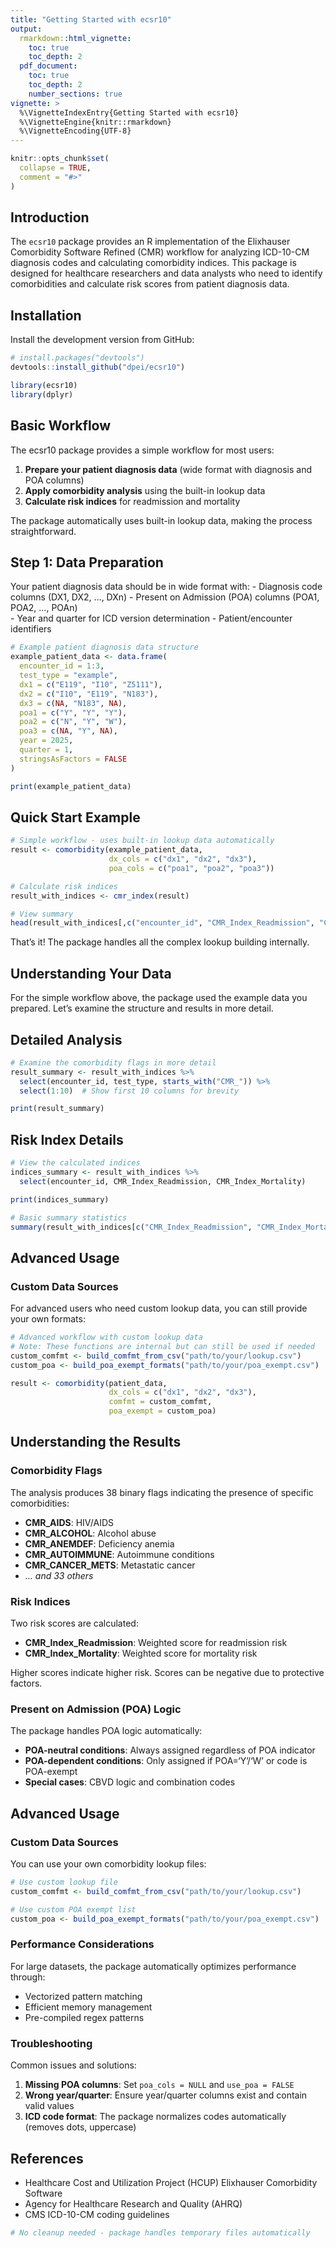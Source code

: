 ```yaml
---
title: "Getting Started with ecsr10"
output: 
  rmarkdown::html_vignette:
    toc: true
    toc_depth: 2
  pdf_document:
    toc: true
    toc_depth: 2
    number_sections: true
vignette: >
  %\VignetteIndexEntry{Getting Started with ecsr10}
  %\VignetteEngine{knitr::rmarkdown}
  %\VignetteEncoding{UTF-8}
---
```


```r
knitr::opts_chunk$set(
  collapse = TRUE,
  comment = "#>"
)
```

## Introduction

The `ecsr10` package provides an R implementation of the Elixhauser Comorbidity Software Refined (CMR) workflow for analyzing ICD-10-CM diagnosis codes and calculating comorbidity indices. This package is designed for healthcare researchers and data analysts who need to identify comorbidities and calculate risk scores from patient diagnosis data.

## Installation

Install the development version from GitHub:

```r
# install.packages("devtools")
devtools::install_github("dpei/ecsr10")
```

```r
library(ecsr10)
library(dplyr)
```

## Basic Workflow

The ecsr10 package provides a simple workflow for most users:

1. **Prepare your patient diagnosis data** (wide format with diagnosis and POA columns)
2. **Apply comorbidity analysis** using the built-in lookup data
3. **Calculate risk indices** for readmission and mortality

The package automatically uses built-in lookup data, making the process straightforward.

## Step 1: Data Preparation

Your patient diagnosis data should be in wide format with:
- Diagnosis code columns (DX1, DX2, ..., DXn)
- Present on Admission (POA) columns (POA1, POA2, ..., POAn)  
- Year and quarter for ICD version determination
- Patient/encounter identifiers

```r
# Example patient diagnosis data structure
example_patient_data <- data.frame(
  encounter_id = 1:3,
  test_type = "example",
  dx1 = c("E119", "I10", "Z5111"),
  dx2 = c("I10", "E119", "N183"),
  dx3 = c(NA, "N183", NA),
  poa1 = c("Y", "Y", "Y"),
  poa2 = c("N", "Y", "W"),
  poa3 = c(NA, "Y", NA),
  year = 2025,
  quarter = 1,
  stringsAsFactors = FALSE
)

print(example_patient_data)
```

## Quick Start Example

```r
# Simple workflow - uses built-in lookup data automatically
result <- comorbidity(example_patient_data, 
                      dx_cols = c("dx1", "dx2", "dx3"),
                      poa_cols = c("poa1", "poa2", "poa3"))

# Calculate risk indices
result_with_indices <- cmr_index(result)

# View summary
head(result_with_indices[,c("encounter_id", "CMR_Index_Readmission", "CMR_Index_Mortality")])
```

That's it! The package handles all the complex lookup building internally.

## Understanding Your Data

For the simple workflow above, the package used the example data you prepared. 
Let's examine the structure and results in more detail.

## Detailed Analysis

```r
# Examine the comorbidity flags in more detail
result_summary <- result_with_indices %>%
  select(encounter_id, test_type, starts_with("CMR_")) %>%
  select(1:10)  # Show first 10 columns for brevity

print(result_summary)
```

## Risk Index Details

```r
# View the calculated indices
indices_summary <- result_with_indices %>%
  select(encounter_id, CMR_Index_Readmission, CMR_Index_Mortality)

print(indices_summary)

# Basic summary statistics
summary(result_with_indices[c("CMR_Index_Readmission", "CMR_Index_Mortality")])
```

## Advanced Usage

### Custom Data Sources

For advanced users who need custom lookup data, you can still provide your own formats:

```r
# Advanced workflow with custom lookup data
# Note: These functions are internal but can still be used if needed
custom_comfmt <- build_comfmt_from_csv("path/to/your/lookup.csv")
custom_poa <- build_poa_exempt_formats("path/to/your/poa_exempt.csv")

result <- comorbidity(patient_data, 
                      dx_cols = c("dx1", "dx2", "dx3"),
                      comfmt = custom_comfmt,
                      poa_exempt = custom_poa)
```

## Understanding the Results

### Comorbidity Flags

The analysis produces 38 binary flags indicating the presence of specific comorbidities:

- **CMR_AIDS**: HIV/AIDS
- **CMR_ALCOHOL**: Alcohol abuse
- **CMR_ANEMDEF**: Deficiency anemia  
- **CMR_AUTOIMMUNE**: Autoimmune conditions
- **CMR_CANCER_METS**: Metastatic cancer
- *... and 33 others*

### Risk Indices

Two risk scores are calculated:

- **CMR_Index_Readmission**: Weighted score for readmission risk
- **CMR_Index_Mortality**: Weighted score for mortality risk

Higher scores indicate higher risk. Scores can be negative due to protective factors.

### Present on Admission (POA) Logic

The package handles POA logic automatically:

- **POA-neutral conditions**: Always assigned regardless of POA indicator
- **POA-dependent conditions**: Only assigned if POA='Y'/'W' or code is POA-exempt
- **Special cases**: CBVD logic and combination codes

## Advanced Usage

### Custom Data Sources

You can use your own comorbidity lookup files:

```r
# Use custom lookup file
custom_comfmt <- build_comfmt_from_csv("path/to/your/lookup.csv")

# Use custom POA exempt list  
custom_poa <- build_poa_exempt_formats("path/to/your/poa_exempt.csv")
```

### Performance Considerations

For large datasets, the package automatically optimizes performance through:

- Vectorized pattern matching
- Efficient memory management
- Pre-compiled regex patterns

### Troubleshooting

Common issues and solutions:

1. **Missing POA columns**: Set `poa_cols = NULL` and `use_poa = FALSE`
2. **Wrong year/quarter**: Ensure year/quarter columns exist and contain valid values
3. **ICD code format**: The package normalizes codes automatically (removes dots, uppercase)

## References

- Healthcare Cost and Utilization Project (HCUP) Elixhauser Comorbidity Software
- Agency for Healthcare Research and Quality (AHRQ)
- CMS ICD-10-CM coding guidelines

```r
# No cleanup needed - package handles temporary files automatically
```